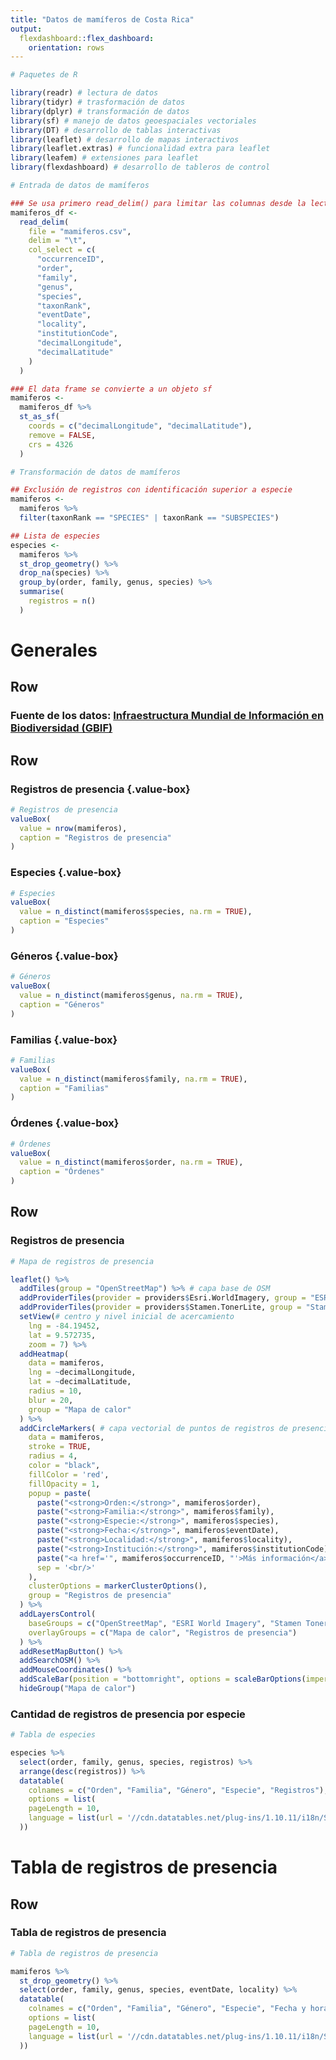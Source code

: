```yaml
---
title: "Datos de mamíferos de Costa Rica"
output: 
  flexdashboard::flex_dashboard:
    orientation: rows
---
```


```r
# Paquetes de R

library(readr) # lectura de datos
library(tidyr) # trasformación de datos
library(dplyr) # transformación de datos
library(sf) # manejo de datos geoespaciales vectoriales
library(DT) # desarrollo de tablas interactivas
library(leaflet) # desarrollo de mapas interactivos
library(leaflet.extras) # funcionalidad extra para leaflet
library(leafem) # extensiones para leaflet
library(flexdashboard) # desarrollo de tableros de control
```

```r
# Entrada de datos de mamíferos

### Se usa primero read_delim() para limitar las columnas desde la lectura del archivo
mamiferos_df <-
  read_delim(
    file = "mamiferos.csv",
    delim = "\t",
    col_select = c(
      "occurrenceID",
      "order",
      "family",
      "genus",
      "species",
      "taxonRank",
      "eventDate",
      "locality",
      "institutionCode",
      "decimalLongitude",
      "decimalLatitude"
    )
  )

### El data frame se convierte a un objeto sf
mamiferos <-
  mamiferos_df %>%
  st_as_sf(
    coords = c("decimalLongitude", "decimalLatitude"),
    remove = FALSE,
    crs = 4326
  )
```

```r
# Transformación de datos de mamíferos

## Exclusión de registros con identificación superior a especie
mamiferos <-
  mamiferos %>%
  filter(taxonRank == "SPECIES" | taxonRank == "SUBSPECIES")

## Lista de especies
especies <-
  mamiferos %>%
  st_drop_geometry() %>%
  drop_na(species) %>%
  group_by(order, family, genus, species) %>%
  summarise(
    registros = n()
  )
```

Generales
=======================================================================

Row {data-height=10}
-----------------------------------------------------------------------
### **Fuente de los datos: [Infraestructura Mundial de Información en Biodiversidad (GBIF)](https://www.gbif.org/occurrence/download/0365837-210914110416597)**

Row {data-height=140}
-----------------------------------------------------------------------

### Registros de presencia {.value-box} {data-width=200}
```r
# Registros de presencia
valueBox(
  value = nrow(mamiferos), 
  caption = "Registros de presencia"
)
```

### Especies {.value-box} {data-width=200}
```r
# Especies
valueBox(
  value = n_distinct(mamiferos$species, na.rm = TRUE),
  caption = "Especies"
)
```

### Géneros {.value-box} {data-width=200}
```r
# Géneros
valueBox(
  value = n_distinct(mamiferos$genus, na.rm = TRUE),
  caption = "Géneros"
)
```

### Familias {.value-box} {data-width=200}
```r
# Familias
valueBox(
  value = n_distinct(mamiferos$family, na.rm = TRUE),
  caption = "Familias"
)
```

### Órdenes {.value-box} {data-width=200}
```r
# Órdenes
valueBox(
  value = n_distinct(mamiferos$order, na.rm = TRUE),
  caption = "Órdenes"
)
```

Row {data-height=850}
-----------------------------------------------------------------------

### Registros de presencia {data-width=500}

```r
# Mapa de registros de presencia

leaflet() %>%
  addTiles(group = "OpenStreetMap") %>% # capa base de OSM
  addProviderTiles(provider = providers$Esri.WorldImagery, group = "ESRI World Imagery") %>%
  addProviderTiles(provider = providers$Stamen.TonerLite, group = "Stamen Toner Lite") %>%
  setView(# centro y nivel inicial de acercamiento
    lng = -84.19452,
    lat = 9.572735,
    zoom = 7) %>%
  addHeatmap(
    data = mamiferos,
    lng = ~decimalLongitude,
    lat = ~decimalLatitude,
    radius = 10,
    blur = 20,
    group = "Mapa de calor"
  ) %>%    
  addCircleMarkers( # capa vectorial de puntos de registros de presencia
    data = mamiferos,
    stroke = TRUE,
    radius = 4,
    color = "black",
    fillColor = 'red',
    fillOpacity = 1,
    popup = paste(
      paste("<strong>Orden:</strong>", mamiferos$order),
      paste("<strong>Familia:</strong>", mamiferos$family),
      paste("<strong>Especie:</strong>", mamiferos$species),
      paste("<strong>Fecha:</strong>", mamiferos$eventDate),
      paste("<strong>Localidad:</strong>", mamiferos$locality),
      paste("<strong>Institución:</strong>", mamiferos$institutionCode),
      paste("<a href='", mamiferos$occurrenceID, "'>Más información</a>"),
      sep = '<br/>'
    ),
    clusterOptions = markerClusterOptions(),
    group = "Registros de presencia"
  ) %>%
  addLayersControl(
    baseGroups = c("OpenStreetMap", "ESRI World Imagery", "Stamen Toner Lite"),
    overlayGroups = c("Mapa de calor", "Registros de presencia")
  ) %>%
  addResetMapButton() %>%
  addSearchOSM() %>%
  addMouseCoordinates() %>%
  addScaleBar(position = "bottomright", options = scaleBarOptions(imperial = FALSE)) %>%
  hideGroup("Mapa de calor")
```

### Cantidad de registros de presencia por especie {data-width=500}

```r
# Tabla de especies

especies %>%
  select(order, family, genus, species, registros) %>%
  arrange(desc(registros)) %>%
  datatable(
    colnames = c("Orden", "Familia", "Género", "Especie", "Registros"),
    options = list(
    pageLength = 10,
    language = list(url = '//cdn.datatables.net/plug-ins/1.10.11/i18n/Spanish.json')
  ))
```

Tabla de registros de presencia
=======================================================================

Row {data-height=1000}
-----------------------------------------------------------------------

### Tabla de registros de presencia

```r
# Tabla de registros de presencia

mamiferos %>%
  st_drop_geometry() %>%
  select(order, family, genus, species, eventDate, locality) %>%
  datatable(
    colnames = c("Orden", "Familia", "Género", "Especie", "Fecha y hora", "Localidad"),
    options = list(
    pageLength = 10,
    language = list(url = '//cdn.datatables.net/plug-ins/1.10.11/i18n/Spanish.json')
  ))
```
